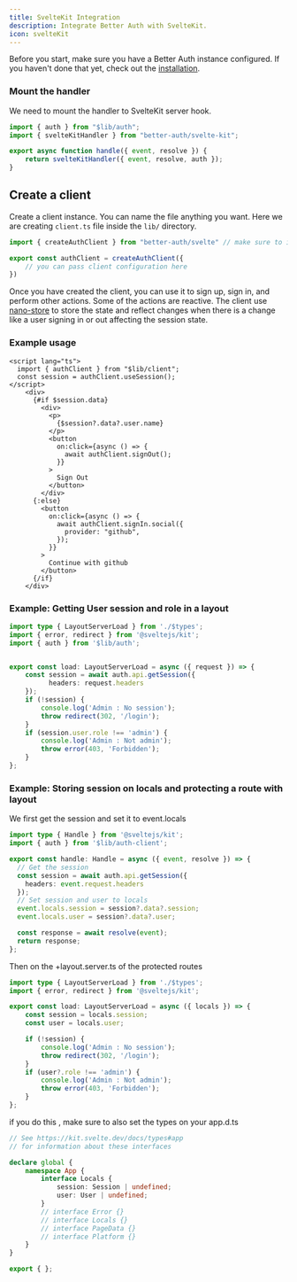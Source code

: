 ```yaml
---
title: SvelteKit Integration
description: Integrate Better Auth with SvelteKit.
icon: svelteKit
---
```


Before you start, make sure you have a Better Auth instance configured. If you haven't done that yet, check out the [installation](/docs/installation).

### Mount the handler

We need to mount the handler to SvelteKit server hook.

```ts title="hooks.server.ts"
import { auth } from "$lib/auth";
import { svelteKitHandler } from "better-auth/svelte-kit";

export async function handle({ event, resolve }) {
	return svelteKitHandler({ event, resolve, auth });
}
```

## Create a client

Create a client instance. You can name the file anything you want. Here we are creating `client.ts` file inside the `lib/` directory.

```ts title="auth-client.ts"
import { createAuthClient } from "better-auth/svelte" // make sure to import from better-auth/svelte

export const authClient = createAuthClient({
    // you can pass client configuration here
})
```

Once you have created the client, you can use it to sign up, sign in, and perform other actions.
Some of the actions are reactive. The client use [nano-store](https://github.com/nanostores/nanostores) to store the state and reflect changes when there is a change like a user signing in or out affecting the session state.

### Example usage
```svelte
<script lang="ts">
  import { authClient } from "$lib/client";
  const session = authClient.useSession();
</script>
    <div>
      {#if $session.data}
        <div>
          <p>
            {$session?.data?.user.name}
          </p>
          <button
            on:click={async () => {
              await authClient.signOut();
            }}
          >
            Sign Out
          </button>
        </div>
      {:else}
        <button
          on:click={async () => {
            await authClient.signIn.social({
              provider: "github",
            });
          }}
        >
          Continue with github
        </button>
      {/if}
    </div>
```

### Example: Getting User session and role in a layout 
```ts title="+layout.server.ts"
import type { LayoutServerLoad } from './$types';
import { error, redirect } from '@sveltejs/kit';
import { auth } from '$lib/auth';


export const load: LayoutServerLoad = async ({ request }) => {
    const session = await auth.api.getSession({
          headers: request.headers
    });
    if (!session) {
        console.log('Admin : No session');
        throw redirect(302, '/login');
    }
    if (session.user.role !== 'admin') {
        console.log('Admin : Not admin');
        throw error(403, 'Forbidden');
    }
}; 
```

### Example: Storing session on locals and protecting a route with layout 

We first get the session and set it to event.locals 

```ts title="hooks.server.ts"
import type { Handle } from '@sveltejs/kit';
import { auth } from '$lib/auth-client';

export const handle: Handle = async ({ event, resolve }) => {
  // Get the session  
  const session = await auth.api.getSession({
    headers: event.request.headers
  });
  // Set session and user to locals 
  event.locals.session = session?.data?.session;
  event.locals.user = session?.data?.user;

  const response = await resolve(event);
  return response;
};  

```

Then on the +layout.server.ts of the protected routes 
```ts title="+layout.server.ts"
import type { LayoutServerLoad } from './$types';
import { error, redirect } from '@sveltejs/kit';

export const load: LayoutServerLoad = async ({ locals }) => {
    const session = locals.session;
    const user = locals.user;

    if (!session) {
        console.log('Admin : No session');
        throw redirect(302, '/login');
    }
    if (user?.role !== 'admin') {
        console.log('Admin : Not admin');
        throw error(403, 'Forbidden');
    }
}; 

```
if you do this , make sure to also set the types on your app.d.ts

```ts title="app.d.ts"
// See https://kit.svelte.dev/docs/types#app
// for information about these interfaces

declare global {
	namespace App {
		interface Locals {
			session: Session | undefined;
			user: User | undefined;
		}
		// interface Error {}
		// interface Locals {}
		// interface PageData {}
		// interface Platform {}
	}
}

export { };
```